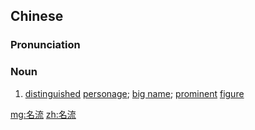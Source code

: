 ==Chinese==
{{zh-forms}}

===Pronunciation===
{{zh-pron
|m=míngliú,er=y
|c=ming4 lau4
|mn=miâ-liû
|cat=n
}}

===Noun===
{{zh-noun}}

# {{lb|zh|literary}} [[distinguished]] [[personage]]; [[big name]]; [[prominent]] [[figure]]

[[mg:名流]]
[[zh:名流]]